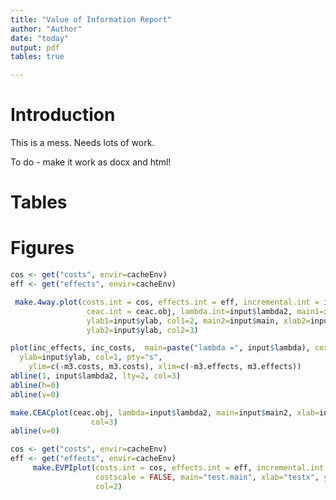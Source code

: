 ```yaml
---
title: "Value of Information Report"
author: "Author"
date: "today"
output: pdf
tables: true

---
```

# Introduction

This is a mess. Needs lots of work.

To do - make it work as docx and html!

# Tables
\begin{footnotesize}

```r
print(cacheEnv)
print(environment())
#library(xtable)
#options(xtable.comment = FALSE)
#options(xtable.booktabs = TRUE)
EVPI <- cbind(pEVPI)
colnames(EVPI) <- "Partial\ EVPI"
EVPI
#if(input$format == "PDF") {
#xtable(EVPI, caption = paste("Partial EVPI values at lambda =", input$lambda))
#} else {print(EVPI)}
print(EVPI)
print(get("params", envir=session))
```

\end{footnotesize}


# Figures


```r

cos <- get("costs", envir=cacheEnv)
eff <- get("effects", envir=cacheEnv)

 make.4way.plot(costs.int = cos, effects.int = eff, incremental.int = input$incremental,
                 ceac.int = ceac.obj, lambda.int=input$lambda2, main1=input$main, xlab1=input$xlab, 
                 ylab1=input$ylab, col1=2, main2=input$main, xlab2=input$xlab, 
                 ylab2=input$ylab, col2=3)
```



```r
plot(inc_effects, inc_costs,  main=paste("lambda =", input$lambda), cex.main=0.8, xlab=input$xlab, 
  ylab=input$ylab, col=1, pty="s",
	ylim=c(-m3.costs, m3.costs), xlim=c(-m3.effects, m3.effects))
abline(1, input$lambda2, lty=2, col=3)
abline(h=0)
abline(v=0)
```


```r
make.CEACplot(ceac.obj, lambda=input$lambda2, main=input$main2, xlab=input$xlab2, ylab=input$ylab2,
                  col=3)
abline(v=0)
```

```r
cos <- get("costs", envir=cacheEnv)
eff <- get("effects", envir=cacheEnv)
     make.EVPIplot(costs.int = cos, effects.int = eff, incremental.int = input$incremental, 
                   costscale = FALSE, main="test.main", xlab="testx", ylab="testy",
                   col=2)
```
